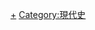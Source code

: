 {{Catnav|頁面分類|各種主題的頁面分類|各種主題的歷史|軍事史|战争}}
{{Catnav|頁面分類|各種主題的頁面分類|各種主題的歷史|軍事史}}
{{Catnav|頁面分類|各種主題的頁面分類|各種主題的歷史|灾难|战争}}
{{Catnav|頁面分類|历史|各種主題的歷史|軍事史|战争}}
{{Catnav|頁面分類|历史|各種主題的歷史|軍事史}}
{{Catnav|頁面分類|历史|各種主題的歷史|灾难|战争}}
{{Catnav|頁面分類|人类社会|社会科学|军事学|軍事史}}
{{Catnav|頁面分類|人类社会|社会科学|军事学|战争}}
{{Catnav|頁面分類|人类社会|文化|军事学|軍事史}}
{{Catnav|頁面分類|人类社会|文化|军事学|战争}}
{{Catnav|頁面分類|人类社会|战争}}
{{Catnav|頁面分類|人类社会|安全|灾难|战争}}
{{Commonscat|Warfare of the Modern era|現代戰爭 (20世紀)}}

[[Category:战争史|+]]
[[Category:現代史|Category:現代史]]